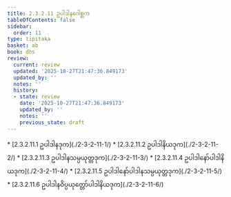 ```yaml
---
title: 2.3.2.11 ဥပါဒါနဂေါစ္ဆက
tableOfContents: false
sidebar:
  order: 11
type: tipitaka
basket: ab
book: dhs
review:
  current: review
  updated: '2025-10-27T21:47:36.849173'
  updated_by: ''
  notes: ''
  history:
  - state: review
    date: '2025-10-27T21:47:36.849173'
    updated_by: ''
    notes: ''
    previous_state: draft
---
```



<ReviewStatus review={frontmatter.review} showDetails={true} />

<HypothesisAnnotation frontmatter={frontmatter} />

<DynamicBreadcrumb />



<TableOfContents book="dhs" section="2.3.2.11">
* [2.3.2.11.1 ဥပါဒါနဒုက](./2-3-2-11-1/)
* [2.3.2.11.2 ဥပါဒါနိယဒုက](./2-3-2-11-2/)
* [2.3.2.11.3 ဥပါဒါနသမ္ပယုတ္တဒုက](./2-3-2-11-3/)
* [2.3.2.11.4 ဥပါဒါနော်ပါဒါနိယဒုက](./2-3-2-11-4/)
* [2.3.2.11.5 ဥပါဒါနော်ပါဒါနသမ္ပယုတ္တဒုက](./2-3-2-11-5/)
* [2.3.2.11.6 ဥပါဒါနဝိပ္ပယုတ္တော်ပါဒါနိယဒုက](./2-3-2-11-6/)
</TableOfContents>
